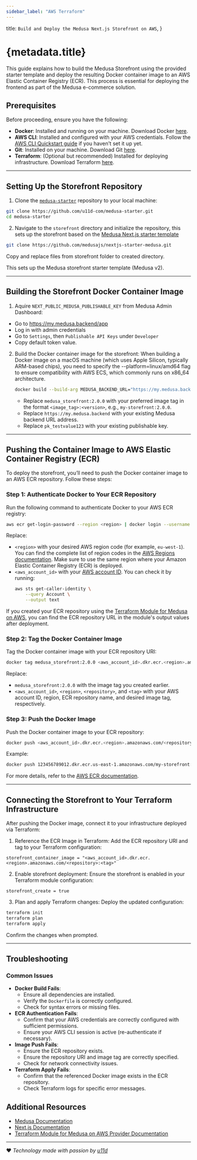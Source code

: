```yaml
---
sidebar_label: "AWS Terraform"
---
```



  title: `Build and Deploy the Medusa Next.js Storefront on AWS`,
}

# {metadata.title}

This guide explains how to build the Medusa Storefront using the provided starter template and deploy the resulting Docker container image to an AWS Elastic Container Registry (ECR). This process is essential for deploying the frontend as part of the Medusa e-commerce solution.

## Prerequisites

Before proceeding, ensure you have the following:
- **Docker**: Installed and running on your machine. Download Docker [here](https://docs.docker.com/get-started/get-docker/).
- **AWS CLI**: Installed and configured with your AWS credentials. Follow the [AWS CLI Quickstart guide](https://docs.aws.amazon.com/cli/latest/userguide/getting-started-quickstart.html) if you haven’t set it up yet.
- **Git**: Installed on your machine. Download Git [here](https://git-scm.com/).
- **Terraform**: (Optional but recommended) Installed for deploying infrastructure. Download Terraform [here](https://developer.hashicorp.com/terraform/tutorials/aws-get-started/install-cli).

---

## Setting Up the Storefront Repository

1. Clone the [`medusa-starter`](https://github.com/u11d-com/medusa-starter/tree/v2) repository to your local machine:
  ```bash
  git clone https://github.com/u11d-com/medusa-starter.git
  cd medusa-starter
  ```

2. Navigate to the `storefront` directory and initialize the repository, this sets up the storefront based on the [Medusa Next.js starter template](https://github.com/medusajs/nextjs-starter-medusa)
  ```bash
  git clone https://github.com/medusajs/nextjs-starter-medusa.git
  ```
  Copy and replace files from storefront folder to created directory.

  This sets up the Medusa storefront starter template (Medusa v2).

---

## Building the Storefront Docker Container Image

1. Aquire `NEXT_PUBLIC_MEDUSA_PUBLISHABLE_KEY` from Medusa Admin Dashboard:
  * Go to https://my.medusa.backend/app
  * Log in with admin credentials
  * Go to `Settings`, then `Publishable API Keys` under `Developer`
  * Copy default token value.

2. Build the Docker container image for the storefront:
  When building a Docker image on a macOS machine (which uses Apple Silicon, typically ARM-based chips), you need to specify the --platform=linux/amd64 flag to ensure compatibility with AWS ECS, which commonly runs on x86_64 architecture.

   ```bash
   docker build --build-arg MEDUSA_BACKEND_URL="https://my.medusa.backend" --build-arg NEXT_PUBLIC_MEDUSA_PUBLISHABLE_KEY="pk_testvalue123" -t medusa_storefront:2.0.0 .
   ```
   - Replace `medusa_storefront:2.0.0` with your preferred image tag in the format `<image_tag>:<version>`, e.g., `my-storefront:2.0.0`.
   - Replace `https://my.medusa.backend` with your existing Medusa backend URL address.
   - Replace `pk_testvalue123` with your existing publishable key.

---

## Pushing the Container Image to AWS Elastic Container Registry (ECR)

To deploy the storefront, you’ll need to push the Docker container image to an AWS ECR repository. Follow these steps:

### Step 1: Authenticate Docker to Your ECR Repository
Run the following command to authenticate Docker to your AWS ECR registry:
```bash
aws ecr get-login-password --region <region> | docker login --username AWS --password-stdin <aws_account_id>.dkr.ecr.<region>.amazonaws.com
```
Replace:
- `<region>` with your desired AWS region code (for example, `eu-west-1`). You can find the complete list of region codes in the [AWS Regions documentation](https://docs.aws.amazon.com/AWSEC2/latest/UserGuide/using-regions-availability-zones.html#concepts-regions). Make sure to use the same region where your Amazon Elastic Container Registry (ECR) is deployed.
- `<aws_account_id>` with your [AWS account ID](https://docs.aws.amazon.com/accounts/latest/reference/manage-acct-identifiers.html#FindAccountId).
  You can check it by running:
  ```bash
  aws sts get-caller-identity \
      --query Account \
      --output text
  ```
If you created your ECR repository using the [Terraform Module for Medusa on AWS](https://registry.terraform.io/modules/u11d-com/medusajs/aws), you can find the ECR repository URL in the module's output values after deployment.


### Step 2: Tag the Docker Container Image
Tag the Docker container image with your ECR repository URI:
```bash
docker tag medusa_storefront:2.0.0 <aws_account_id>.dkr.ecr.<region>.amazonaws.com/<repository>:<tag>
```
Replace:
- `medusa_storefront:2.0.0` with the image tag you created earlier.
- `<aws_account_id>`, `<region>`, `<repository>`, and `<tag>` with your AWS account ID, region, ECR repository name, and desired image tag, respectively.

### Step 3: Push the Docker Image
Push the Docker container image to your ECR repository:
```bash
docker push <aws_account_id>.dkr.ecr.<region>.amazonaws.com/<repository>:<tag>
```

Example:
```bash
docker push 123456789012.dkr.ecr.us-east-1.amazonaws.com/my-storefront:2.0.0
```

For more details, refer to the [AWS ECR documentation](https://docs.aws.amazon.com/AmazonECR/latest/userguide/docker-push-ecr-image.html).

---

## Connecting the Storefront to Your Terraform Infrastructure

After pushing the Docker image, connect it to your infrastructure deployed via Terraform:
1. Reference the ECR Image in Terraform:
Add the ECR repository URI and tag to your Terraform configuration:
```hcl
storefront_container_image = "<aws_account_id>.dkr.ecr.<region>.amazonaws.com/<repository>:<tag>"
```

2. Enable storefront deployment:
Ensure the storefront is enabled in your Terraform module configuration:
```hcl
storefront_create = true
```

3. Plan and apply Terraform changes:
Deploy the updated configuration:
```bash
terraform init
terraform plan
terraform apply
```
Confirm the changes when prompted.

---

## Troubleshooting

### Common Issues
- **Docker Build Fails**:
  - Ensure all dependencies are installed.
  - Verify the `Dockerfile` is correctly configured.
  - Check for syntax errors or missing files.
- **ECR Authentication Fails**:
  - Confirm that your AWS credentials are correctly configured with sufficient permissions.
  - Ensure your AWS CLI session is active (re-authenticate if necessary).
- **Image Push Fails**:
  - Ensure the ECR repository exists.
  - Ensure the repository URI and image tag are correctly specified.
  - Check for network connectivity issues.
- **Terraform Apply Fails**:
  - Confirm that the referenced Docker image exists in the ECR repository.
  - Check Terraform logs for specific error messages.

## Additional Resources
- [Medusa Documentation](https://docs.medusajs.com)
- [Next.js Documentation](https://nextjs.org/)
- [Terraform Module for Medusa on AWS Provider Documentation](https://registry.terraform.io/modules/u11d-com/medusajs/aws)

---
:heart: _Technology made with passion by [u11d](https://u11d.com)_